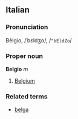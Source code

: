 ==Italian==
===Pronunciation===
Bèlgio, /ˈbɛldʒo/, /<tt>"bEldZo</tt>/
===Proper noun===
'''Belgio''' ''m''

# [[Belgium]]

===Related terms===
*[[belga]]